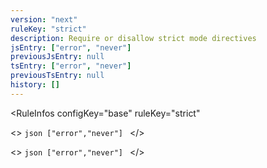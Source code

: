 ```yaml
---
version: "next"
ruleKey: "strict"
description: Require or disallow strict mode directives
jsEntry: ["error", "never"]
previousJsEntry: null
tsEntry: ["error", "never"]
previousTsEntry: null
history: []
---
```


<RuleInfos 
  configKey="base" 
  ruleKey="strict" 
>
  <>
    ```json
    ["error","never"]
    ```
  </>

  <>
    ```json
    ["error","never"]
    ```
  </>
</RuleInfos>
